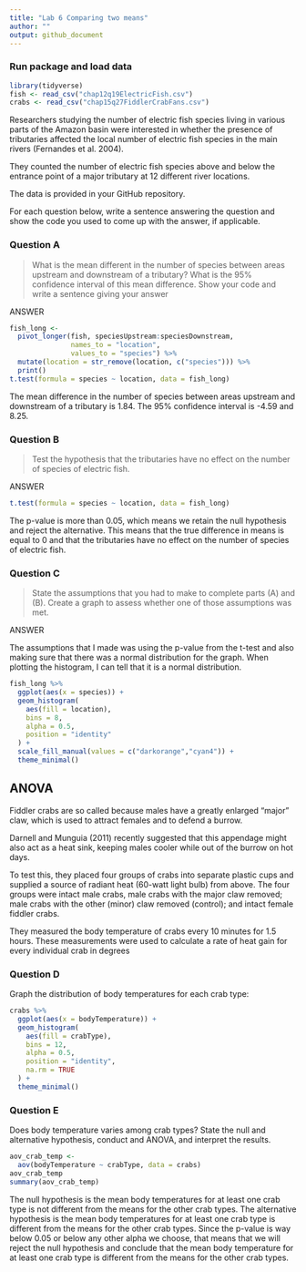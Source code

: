 ```yaml
---
title: "Lab 6 Comparing two means"
author: ""
output: github_document
---
```


### Run package and load data

```r
library(tidyverse)
fish <- read_csv("chap12q19ElectricFish.csv")
crabs <- read_csv("chap15q27FiddlerCrabFans.csv")
```

Researchers studying the number of electric fish species living in various parts of the Amazon basin were interested in whether the presence of tributaries affected the local number of electric fish species in the main rivers (Fernandes et al. 2004).

They counted the number of electric fish species above and below the entrance point of a major tributary at 12 different river locations.

The data is provided in your GitHub repository.

For each question below, write a sentence answering the question and show the code you used to come up with the answer, if applicable.

### Question A

> What is the mean different in the number of species between areas upstream and downstream of a tributary? What is the 95% confidence interval of this mean difference. Show your code and write a sentence giving your answer

ANSWER

```r
fish_long <- 
  pivot_longer(fish, speciesUpstream:speciesDownstream,
               names_to = "location",
               values_to = "species") %>% 
  mutate(location = str_remove(location, c("species"))) %>% 
  print()
t.test(formula = species ~ location, data = fish_long)
```

The mean difference in the number of species between areas upstream and downstream of a tributary is 1.84. The 95% confidence interval is -4.59 and 8.25. 

### Question B

> Test the hypothesis that the tributaries have no effect on the number of species of electric fish.

ANSWER

```r
t.test(formula = species ~ location, data = fish_long)
```

The p-value is more than 0.05, which means we retain the null hypothesis and reject the alternative. This means that the true difference in means is equal to 0 and that the tributaries have no effect on the number of species of electric fish. 

### Question C

> State the assumptions that you had to make to complete parts (A) and (B). Create a graph to assess whether one of those assumptions was met.

ANSWER

The assumptions that I made was using the p-value from the t-test and also making sure that there was a normal distribution for the graph. When plotting the histogram, I can tell that it is a normal distribution. 

```r
fish_long %>% 
  ggplot(aes(x = species)) +
  geom_histogram(
    aes(fill = location), 
    bins = 8, 
    alpha = 0.5, 
    position = "identity"
  ) +
  scale_fill_manual(values = c("darkorange","cyan4")) +
  theme_minimal()
```

## ANOVA

Fiddler crabs are so called because males have a greatly enlarged "major" claw, which is used to attract females and to defend a burrow.

Darnell and Munguia (2011) recently suggested that this appendage might also act as a heat sink, keeping males cooler while out of the burrow on hot days.

To test this, they placed four groups of crabs into separate plastic cups and supplied a source of radiant heat (60-watt light bulb) from above. The four groups were intact male crabs, male crabs with the major claw removed; male crabs with the other (minor) claw removed (control); and intact female fiddler crabs.

They measured the body temperature of crabs every 10 minutes for 1.5 hours. These measurements were used to calculate a rate of heat gain for every individual crab in degrees

### Question D

Graph the distribution of body temperatures for each crab type:

```r
crabs %>% 
  ggplot(aes(x = bodyTemperature)) +
  geom_histogram(
    aes(fill = crabType), 
    bins = 12, 
    alpha = 0.5, 
    position = "identity",
    na.rm = TRUE
  ) +
  theme_minimal()
```

### Question E

Does body temperature varies among crab types? State the null and alternative hypothesis, conduct and ANOVA, and interpret the results.

```r
aov_crab_temp <-
  aov(bodyTemperature ~ crabType, data = crabs)
aov_crab_temp
summary(aov_crab_temp)
```

The null hypothesis is the mean body temperatures for at least one crab type is not different from the means for the other crab types. The alternative hypothesis is the mean body temperatures for at least one crab type is different from the means for the other crab types. Since the p-value is way below 0.05 or below any other alpha we choose, that means that we will reject the null hypothesis and conclude that the mean body temperature for at least one crab type is different from the means for the other crab types. 